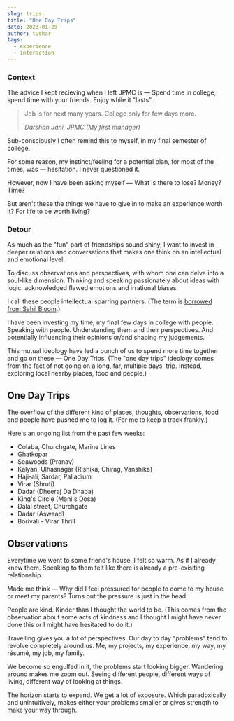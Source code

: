 ---
slug: trips
title: "One Day Trips"
date: 2023-01-29
author: tushar
tags:
  - experience
  - interaction
---

### Context

The advice I kept recieving when I left JPMC is — Spend time in college, spend time with your friends. Enjoy while it "lasts".

> Job is for next many years. College only for few days more. 
> 
> <cite>Darshan Jani, JPMC (My first manager)</cite>

Sub-consciously I often remind this to myself, in my final semester of college. 

For some reason, my instinct/feeling for a potential plan, for most of the times, was — hesitation. I never questioned it. 

However, now I have been asking myself — What is there to lose? Money? Time? 

But aren't these the things we have to give in to make an experience worth it? For life to be worth living?

### Detour 

As much as the "fun" part of friendships sound shiny, I want to invest in deeper relations and conversations that makes one think on an intellectual and emotional level. 

To discuss observations and perspectives, with whom one can delve into a soul-like dimension. Thinking and speaking passionately about ideas with logic, acknowledged flawed emotions and irrational biases.

I call these people intellectual sparring partners. (The term is [borrowed from Sahil Bloom](www.sahilbloom.com/newsletter/intellectual-sparring-partners).)

I have been investing my time, my final few days in college with people. Speaking with people. Understanding them and their perspectives. And potentially influencing their opinions or/and shaping my judgements.

This mutual ideology have led a bunch of us to spend more time together and go on these — One Day Trips. (The "one day trips" ideology comes from the fact of not going on a long, far, multiple days' trip. Instead, exploring local nearby places, food and people.)

## One Day Trips

The overflow of the different kind of places, thoughts, observations, food and people have pushed me to log it. (For me to keep a track frankly.)

Here's an ongoing list from the past few weeks: 

- Colaba, Churchgate, Marine Lines
- Ghatkopar
- Seawoods (Pranav)
- Kalyan, Ulhasnagar (Rishika, Chirag, Vanshika)
- Haji-ali, Sardar, Palladium
- Virar (Shruti)
- Dadar (Dheeraj Da Dhaba)
- King's Circle (Mani's Dosa)
- Dalal street, Churchgate
- Dadar (Aswaad)
- Borivali - Virar Thrill

## Observations

Everytime we went to some friend's house, I felt so warm. As if I already knew them. Speaking to them felt like there is already a pre-exisiting relationship. 

Made me think — Why did I feel pressured for people to come to my house or meet my parents? Turns out the pressure is just in the head.

People are kind. Kinder than I thought the world to be. (This comes from the observation about some acts of kindness and I thought I might have never done this or I might have hesitated to do it.)

Travelling gives you a lot of perspectives. Our day to day "problems" tend to revolve completely around us. Me, my projects, my experience, my way, my résumé, my job, my family.

We become so engulfed in it, the problems start looking bigger. Wandering around makes me zoom out. Seeing different people, different ways of living, different way of looking at things. 

The horizon starts to expand. We get a lot of exposure. Which paradoxically and unintuitively, makes either your problems smaller or gives strength to make your way through.
